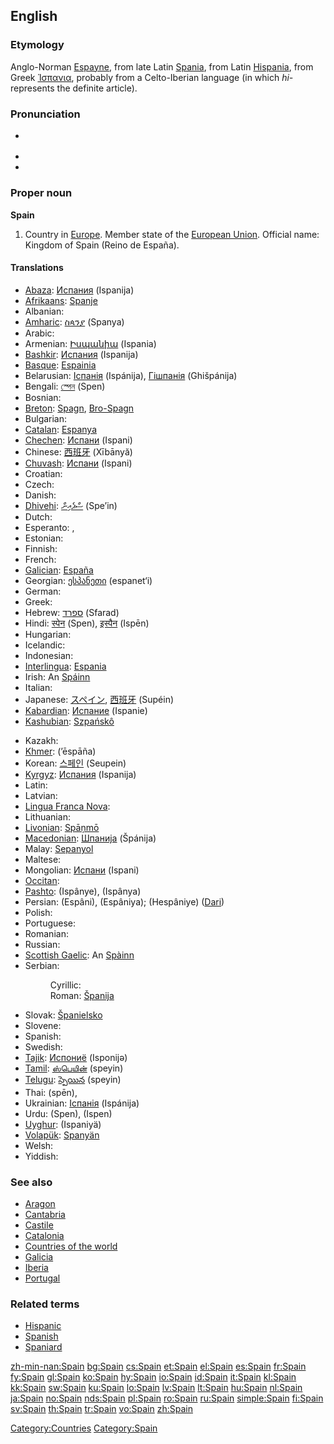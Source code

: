 {{wikipedia}}
==English==

===Etymology===
Anglo-Norman [[Espayne]], from late Latin [[Spania]], from Latin [[Hispania]], from Greek [[Ἱσπανια]], probably from a Celto-Iberian language (in which ''hi-'' represents the definite article).

===Pronunciation===
* {{a|UK|US}} {{IPA|/speɪn/}}
* {{audio|en-us-Spain.ogg|Audio (US)}}
* {{rhymes|eɪn}}

===Proper noun===
'''Spain'''

# Country in [[Europe]]. Member state of the [[European Union]]. Official name: Kingdom of Spain (Reino de España).

====Translations====
{{trans-top|country in Europe}}
* [[Abaza]]: [[Испания]] (Ispanija)
* [[Afrikaans]]: [[Spanje]]
* Albanian: {{t+|sq|Spanja|xs=Albanian}}
* [[Amharic]]: [[ስጳንያ]] (Spanya)
* Arabic: {{t-|ar|اسبانيا|f|tr=Isbánya|sc=Arab}}
* Armenian: [[Իսպանիա]] (Ispania)
* [[Bashkir]]: [[Испания]] (Ispanija)
* [[Basque]]: [[Espainia]]
* Belarusian: [[Іспанія]] (Ispánija), [[Гішпанія]] (Ghišpánija) {{f}}
* Bengali: [[স্পেন]] (Spen)
* Bosnian: {{t+|bs|Španija|f}}
* [[Breton]]: [[Spagn]], [[Bro-Spagn]]
* Bulgarian: {{t+|bg|Испания|f|tr=Ispánija|sc=Cyrl}}
* [[Catalan]]: [[Espanya]] {{f}}
* [[Chechen]]: [[Испани]] (Ispani)
* Chinese: [[西班牙]] (Xībānyă)
* [[Chuvash]]: [[Испани]] (Ispani)
* Croatian: {{t+|hr|Španjolska|f}}
* Czech: {{t+|cs|Španělsko|n}}
* Danish: {{t-|da|Spanien}}
* [[Dhivehi]]: [[ސްޕެއިން]] (Spe’in)
* Dutch: {{t+|nl|Spanje}}
* Esperanto: {{t+|eo|Hispanio|xs=Esperanto}}, {{t-|eo|Hispanujo|xs=Esperanto}}
* Estonian: {{t-|et|Hispaania}}
* Finnish: {{t+|fi|Espanja}}
* French: {{t+|fr|Espagne|f}}
* [[Galician]]: [[España]]
* Georgian: [[ესპანეთი]] (espanet‘i)
* German: {{t+|de|Spanien|n}}
* Greek: {{t+|el|Ισπανία|f|tr=Ispanía|sc=Grek}}
* Hebrew: [[ספרד]] (Sfarad)
* Hindi: [[स्पेन]] (Spen), [[इस्पैन]] (Ispēn)
* Hungarian: {{t+|hu|Spanyolország}}
* Icelandic: {{t+|is|Spánn}}
* Indonesian: {{t-|id|Spanyol|xs=Indonesian}}
* [[Interlingua]]: [[Espania]]
* Irish: An [[Spáinn]] {{f}}
* Italian: {{t+|it|Spagna|f}}
* Japanese: [[スペイン]], [[西班牙]] (Supéin)
* [[Kabardian]]: [[Испание]] (Ispanie)
* [[Kashubian]]: [[Szpańskô]]
{{trans-mid}}
* Kazakh: {{t-|kk|Испания|tr=Ispanija|sc=Cyrl|xs=Kazakh}}
* [[Khmer]]: {{Khmr|[[អេស្បាញ]]}} (’ēspāña)
* Korean: [[스페인]] (Seupein)
* [[Kyrgyz]]: [[Испания]] (Ispanija)
* Latin: {{t+|la|Hispania|f}}
* Latvian: {{t-|lv|Spānija|f|xs=Latvian}}
* [[Lingua Franca Nova]]: {{tø|lfn|Espania}}
* Lithuanian: {{t+|lt|Ispanija|xs=Lithuanian}}
* [[Livonian]]: [[Spāņmō]]
* [[Macedonian]]: [[Шпанија#Macedonian|Шпанија]] (Špánija) {{f}}
* Malay: [[Sepanyol]]
* Maltese: {{t-|mt|Spanja|xs=Maltese}}
* Mongolian: [[Испани]] (Ispani)
* [[Occitan]]: {{t+|oc|Espanha|f|xs=Occitan}}
* [[Pashto]]: {{fa-Arab|[[اسپانیه]]}} (Ispânye), {{fa-Arab|[[اسپانیا]]}} (Ispânya)
* Persian: {{fa-Arab|[[اسپانی]]}} (Espâni), {{fa-Arab|[[اسپانیا]]}} (Espâniya); {{fa-Arab|[[هسپانیه]]}} (Hespâniye) ([[Dari]])
* Polish: {{t+|pl|Hiszpania|f}}
* Portuguese: {{t+|pt|Espanha|f}}
* Romanian: {{t+|ro|Spania|f}}
* Russian: {{t+|ru|Испания|f|tr=Ispánija|sc=Cyrl}}
* [[Scottish Gaelic]]: An [[Spàinn]] {{f}}
* Serbian:
*: Cyrillic: {{t-|sr|Шпанија|f|sc=Cyrl}}
*: Roman: [[Španija#Serbian|Španija]] {{f}}
* Slovak: [[Španielsko]] {{n}}
* Slovene: {{t+|sl|Španija|f}}
* Spanish: {{t+|es|España|f}}
* Swedish: {{t+|sv|Spanien}}
* [[Tajik]]: [[Испониё]] (Isponijə)
* [[Tamil]]: [[ஸ்பெயின்]] (speyin)
* [[Telugu]]: [[స్పెయిన]] (speyin)
* Thai: {{Thai|[[สเปน]]}} (spēn), {{t|th|ประเทศสเปน|tr=bpràtêt sàbpen|sc=Thai|xs=Thai}}
* Ukrainian: [[Іспанія]] (Ispánija) {{f}}
* Urdu: {{ur-Arab|[[سپین]]}} (Spen), {{ur-Arab|[[اسپین]]}} (Ispen)
* [[Uyghur]]: {{ug-Arab|[[ئىسپانىيە]]}} (Ispaniyä)
* [[Volapük]]: [[Spanyän]]
* Welsh: {{t-|cy|Sbaen|f|xs=Welsh}}
* Yiddish: {{t|yi|שפּאַניע|tr=Shpanye|sc=Hebr|xs=Yiddish}}
{{trans-bottom}}

===See also===
* [[Aragon]]
* [[Cantabria]]
* [[Castile]]
* [[Catalonia]]
* [[Appendix:Countries of the world|Countries of the world]]
* [[Galicia]]
* [[Iberia]]
* [[Portugal]]

===Related terms===
* [[Hispanic]]
* [[Spanish]]
* [[Spaniard]]

[[Category:Countries]]
[[Category:Spain]]

[[zh-min-nan:Spain]]
[[bg:Spain]]
[[cs:Spain]]
[[et:Spain]]
[[el:Spain]]
[[es:Spain]]
[[fr:Spain]]
[[fy:Spain]]
[[gl:Spain]]
[[ko:Spain]]
[[hy:Spain]]
[[io:Spain]]
[[id:Spain]]
[[it:Spain]]
[[kl:Spain]]
[[kk:Spain]]
[[sw:Spain]]
[[ku:Spain]]
[[lo:Spain]]
[[lv:Spain]]
[[lt:Spain]]
[[hu:Spain]]
[[nl:Spain]]
[[ja:Spain]]
[[no:Spain]]
[[nds:Spain]]
[[pl:Spain]]
[[ro:Spain]]
[[ru:Spain]]
[[simple:Spain]]
[[fi:Spain]]
[[sv:Spain]]
[[th:Spain]]
[[tr:Spain]]
[[vo:Spain]]
[[zh:Spain]]